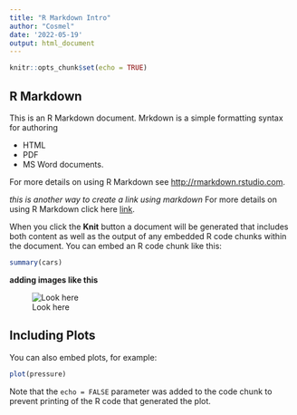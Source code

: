```yaml
---
title: "R Markdown Intro"
author: "Cosmel"
date: '2022-05-19'
output: html_document
---
```


```r
knitr::opts_chunk$set(echo = TRUE)
```

## R Markdown

This is an R Markdown document. Mrkdown is a simple formatting syntax for authoring 

* HTML
* PDF
* MS Word documents. 

For more details on using R Markdown see <http://rmarkdown.rstudio.com>.

*this is another way to create a link using markdown*
For more details on using R Markdown click here [link](http://rmarkdown.rstudio.com).

When you click the **Knit** button a document will be generated that includes both content as well as the output of any embedded R code chunks within the document. You can embed an R code chunk like this:

```r
summary(cars)
```


**adding images like this**

![Look here](http://clipart-library.com/images/kcKoxjn7i.png)

## Including Plots

You can also embed plots, for example:

```r
plot(pressure)
```

Note that the `echo = FALSE` parameter was added to the code chunk to prevent printing of the R code that generated the plot.
